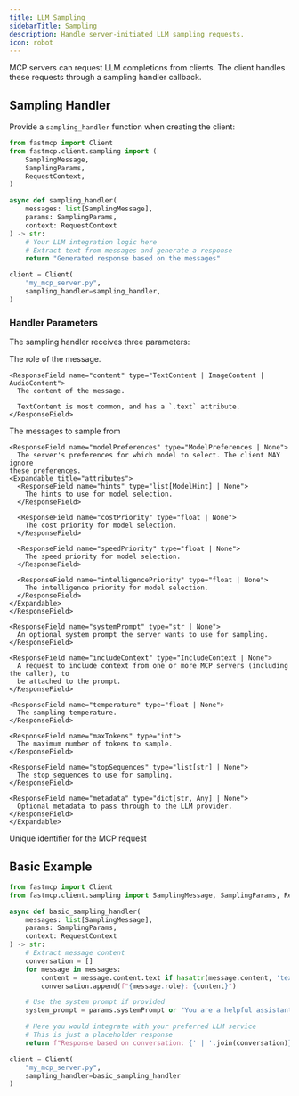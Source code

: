 ```yaml
---
title: LLM Sampling
sidebarTitle: Sampling
description: Handle server-initiated LLM sampling requests.
icon: robot
---
```



<VersionBadge version="2.0.0" />

MCP servers can request LLM completions from clients. The client handles these requests through a sampling handler callback.

## Sampling Handler

Provide a `sampling_handler` function when creating the client:

```python
from fastmcp import Client
from fastmcp.client.sampling import (
    SamplingMessage,
    SamplingParams,
    RequestContext,
)

async def sampling_handler(
    messages: list[SamplingMessage],
    params: SamplingParams,
    context: RequestContext
) -> str:
    # Your LLM integration logic here
    # Extract text from messages and generate a response
    return "Generated response based on the messages"

client = Client(
    "my_mcp_server.py",
    sampling_handler=sampling_handler,
)
```

### Handler Parameters

The sampling handler receives three parameters:

<Card icon="code" title="Sampling Handler Parameters">
<ResponseField name="SamplingMessage" type="Sampling Message Object">
  <Expandable title="attributes">
    <ResponseField name="role" type='Literal["user", "assistant"]'>
      The role of the message.
    </ResponseField>

    <ResponseField name="content" type="TextContent | ImageContent | AudioContent">
      The content of the message.

      TextContent is most common, and has a `.text` attribute.
    </ResponseField>

  </Expandable>
</ResponseField>
<ResponseField name="SamplingParams" type="Sampling Parameters Object">
  <Expandable title="attributes">
    <ResponseField name="messages" type="list[SamplingMessage]">
      The messages to sample from
    </ResponseField>

    <ResponseField name="modelPreferences" type="ModelPreferences | None">
      The server's preferences for which model to select. The client MAY ignore
    these preferences.
    <Expandable title="attributes">
      <ResponseField name="hints" type="list[ModelHint] | None">
        The hints to use for model selection.
      </ResponseField>

      <ResponseField name="costPriority" type="float | None">
        The cost priority for model selection.
      </ResponseField>

      <ResponseField name="speedPriority" type="float | None">
        The speed priority for model selection.
      </ResponseField>

      <ResponseField name="intelligencePriority" type="float | None">
        The intelligence priority for model selection.
      </ResponseField>
    </Expandable>
    </ResponseField>

    <ResponseField name="systemPrompt" type="str | None">
      An optional system prompt the server wants to use for sampling.
    </ResponseField>

    <ResponseField name="includeContext" type="IncludeContext | None">
      A request to include context from one or more MCP servers (including the caller), to
      be attached to the prompt.
    </ResponseField>

    <ResponseField name="temperature" type="float | None">
      The sampling temperature.
    </ResponseField>

    <ResponseField name="maxTokens" type="int">
      The maximum number of tokens to sample.
    </ResponseField>

    <ResponseField name="stopSequences" type="list[str] | None">
      The stop sequences to use for sampling.
    </ResponseField>

    <ResponseField name="metadata" type="dict[str, Any] | None">
      Optional metadata to pass through to the LLM provider.
    </ResponseField>
    </Expandable>

</ResponseField>
<ResponseField name="RequestContext" type="Request Context Object">
  <Expandable title="attributes">
    <ResponseField name="request_id" type="RequestId">
      Unique identifier for the MCP request
    </ResponseField>
  </Expandable>
</ResponseField>
</Card>

## Basic Example

```python
from fastmcp import Client
from fastmcp.client.sampling import SamplingMessage, SamplingParams, RequestContext

async def basic_sampling_handler(
    messages: list[SamplingMessage],
    params: SamplingParams,
    context: RequestContext
) -> str:
    # Extract message content
    conversation = []
    for message in messages:
        content = message.content.text if hasattr(message.content, 'text') else str(message.content)
        conversation.append(f"{message.role}: {content}")

    # Use the system prompt if provided
    system_prompt = params.systemPrompt or "You are a helpful assistant."

    # Here you would integrate with your preferred LLM service
    # This is just a placeholder response
    return f"Response based on conversation: {' | '.join(conversation)}"

client = Client(
    "my_mcp_server.py",
    sampling_handler=basic_sampling_handler
)
```

